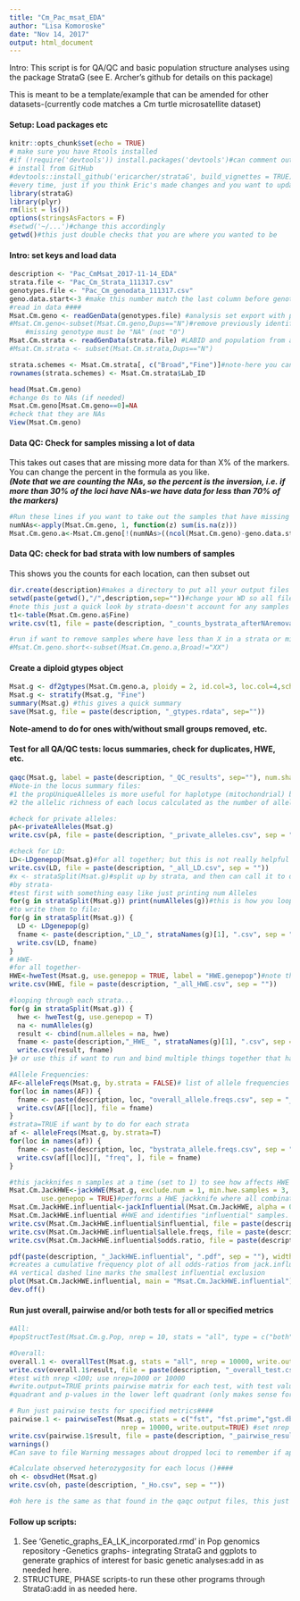 ```yaml
---
title: "Cm_Pac_msat_EDA"
author: "Lisa Komoroske"
date: "Nov 14, 2017"
output: html_document
---
```


Intro: This script is for QA/QC and basic population structure analyses using the package StrataG (see E. Archer's github for details on this package)

This is meant to be a template/example that can be amended for other datasets-(currently code matches a Cm turtle microsatellite dataset)  

#### Setup: Load packages etc
```r
knitr::opts_chunk$set(echo = TRUE)
# make sure you have Rtools installed
#if (!require('devtools')) install.packages('devtools')#can comment out if/once you have installed
# install from GitHub
#devtools::install_github('ericarcher/strataG', build_vignettes = TRUE)#need internet connection. don't need to run
#every time, just if you think Eric's made changes and you want to update
library(strataG)
library(plyr)
rm(list = ls())
options(stringsAsFactors = F)
#setwd('~/...')#change this accordingly
getwd()#this just double checks that you are where you wanted to be
```

#### Intro: set keys and load data
```r

description <- "Pac_CmMsat_2017-11-14_EDA"
strata.file <- "Pac_Cm_Strata_111317.csv"
genotypes.file <- "Pac_Cm_genodata_111317.csv"
geno.data.start<-3 #make this number match the last column before genotype data
#read in data ####
Msat.Cm.geno <- readGenData(genotypes.file) #analysis set export with population column removed
#Msat.Cm.geno<-subset(Msat.Cm.geno,Dups=="N")#remove previously identified/marked duplicates
    #missing genotype must be "NA" (not "0")
Msat.Cm.strata <- readGenData(strata.file) #LABID and population from analysis set.
#Msat.Cm.strata <- subset(Msat.Cm.strata,Dups=="N")

strata.schemes <- Msat.Cm.strata[, c("Broad","Fine")]#note-here you can have additional columns, and then this makes it easy to switch between strata levels below
rownames(strata.schemes) <- Msat.Cm.strata$Lab_ID

head(Msat.Cm.geno)
#change 0s to NAs (if needed)
Msat.Cm.geno[Msat.Cm.geno==0]=NA
#check that they are NAs
View(Msat.Cm.geno)
```

#### Data QC: Check for samples missing a lot of data  
This takes out cases that are missing more data for than X% of the markers. You can change the percent in the formula as you like.  
***(Note that we are counting the NAs, so the percent is the inversion, i.e. if more than 30% of the loci have NAs-we have data for less than 70% of the markers)***
```r
#Run these lines if you want to take out the samples that have missing data over a certain percent: #####
numNAs<-apply(Msat.Cm.geno, 1, function(z) sum(is.na(z)))
Msat.Cm.geno.a<-Msat.Cm.geno[!(numNAs>((ncol(Msat.Cm.geno)-geno.data.start))*0.3),]#Sue, I reset this to 0.3 because that is equivalent to 6 missing alleles (i.e., max you can be missing is 3 markers-I looked quickly didn't see any cases where only one allele was scored for a marker...if this is not the case you can adjust the criteria here)

```

#### Data QC: check for bad strata with low numbers of samples  
This shows you the counts for each location, can then subset out  
```r
dir.create(description)#makes a directory to put all your output files for organization purposes
setwd(paste(getwd(),"/",description,sep=""))#change your WD so all files get put there from this run
#note this just a quick look by strata-doesn't account for any samples that were dropped from above due to a lot of missing data
t1<-table(Msat.Cm.geno.a$Fine) 
write.csv(t1, file = paste(description, "_counts_bystrata_afterNAremoval.csv", sep = ""))

#run if want to remove samples where have less than X in a strata or missing data for an entire locus:
#Msat.Cm.geno.short<-subset(Msat.Cm.geno.a,Broad!="XX")

```

#### Create a diploid gtypes object####
```r
Msat.g <- df2gtypes(Msat.Cm.geno.a, ploidy = 2, id.col=3, loc.col=4,schemes = strata.schemes)
Msat.g <- stratify(Msat.g, "Fine")
summary(Msat.g) #this gives a quick summary
save(Msat.g, file = paste(description, "_gtypes.rdata", sep=""))
```

**Note-amend to do for ones with/without small groups removed, etc.**

#### Test for all QA/QC tests: locus summaries, check for duplicates, HWE, etc.  
```r
qaqc(Msat.g, label = paste(description, "_QC_results", sep=""), num.shared = 0.9) 
#Note-in the locus summary files:
#1 the propUniqueAlleles is more useful for haplotype (mitochondrial) bc it is the percentage of alleles at that locus that only occur once (so for diploid markers, this=one individual is heterozygous)
#2 the allelic richness of each locus calculated as the number of alleles divided by the number of samples without missing data at that locus.

#check for private alleles:
pA<-privateAlleles(Msat.g)
write.csv(pA, file = paste(description, "_private_alleles.csv", sep = ""))

#check for LD:
LD<-LDgenepop(Msat.g)#for all together; but this is not really helpful since if there's underlying structure it can make them come out as linked; need to do by strata
write.csv(LD, file = paste(description, "_all_LD.csv", sep = ""))
#x <- strataSplit(Msat.g)#split up by strata, and then can call it to do something
#by strata-
#test first with something easy like just printing num Alleles
for(g in strataSplit(Msat.g)) print(numAlleles(g))#this is how you loop it through all the strata, use print if you just want to see it
#to write them to file:
for(g in strataSplit(Msat.g)) {
  LD <- LDgenepop(g)
  fname <- paste(description,"_LD_", strataNames(g)[1], ".csv", sep = "")
  write.csv(LD, fname)
}
# HWE-
#for all together-
HWE<-hweTest(Msat.g, use.genepop = TRUE, label = "HWE.genepop")#note the default is genepop is false bc eric didnt want to assume people had that, but is actually more accurate so change to true
write.csv(HWE, file = paste(description, "_all_HWE.csv", sep = ""))

#looping through each strata...
for(g in strataSplit(Msat.g)) {
  hwe <- hweTest(g, use.genepop = T)
  na <- numAlleles(g)
  result <- cbind(num.alleles = na, hwe)
  fname <- paste(description,"_HWE_ ", strataNames(g)[1], ".csv", sep = "")
  write.csv(result, fname)
}# or use this if want to run and bind multiple things together that have the same dimensions

#Allele Frequencies:
AF<-alleleFreqs(Msat.g, by.strata = FALSE)# list of allele frequencies for each locus. Each element is a matrix or array with frequencies by count (freq) and proportion (prop) of each allele.
for(loc in names(AF)) {
  fname <- paste(description, loc, "overall_allele.freqs.csv", sep = "_")
  write.csv(AF[[loc]], file = fname)
}
#strata=TRUE if want by to do for each strata
af <- alleleFreqs(Msat.g, by.strata=T)
for(loc in names(af)) {
  fname <- paste(description, loc, "bystrata_allele.freqs.csv", sep = "_")
  write.csv(af[[loc]][, "freq", ], file = fname)
}

#this jackknifes n samples at a time (set to 1) to see how affects HWE 
Msat.Cm.JackHWE<-jackHWE(Msat.g, exclude.num = 1, min.hwe.samples = 3, show.progress = TRUE,
        use.genepop = TRUE)#performs a HWE jackknife where all combinations of exclude.num samples are left out and HWE is recalculated
Msat.Cm.JackHWE.influential<-jackInfluential(Msat.Cm.JackHWE, alpha = 0.05)
Msat.Cm.JackHWE.influential #HWE and identifies "influential" samples. Samples are "influential" if the observed HWE p-value is < alpha, but is > alpha when the samples are not present.
write.csv(Msat.Cm.JackHWE.influential$influential, file = paste(description, "_JackHWE.influential.csv", sep = ""))
write.csv(Msat.Cm.JackHWE.influential$allele.freqs, file = paste(description, "_JackHWE.allele.freqs.csv", sep = ""))
write.csv(Msat.Cm.JackHWE.influential$odds.ratio, file = paste(description, "_JackHWE.odds.ratio.csv", sep = ""))

pdf(paste(description, "_JackHWE.influential", ".pdf", sep = ""), width = 15, height = 8)
#creates a cumulative frequency plot of all odds-ratios from jack.influential. 
#A vertical dashed line marks the smallest influential exclusion
plot(Msat.Cm.JackHWE.influential, main = "Msat.Cm.JackHWE.influential")
dev.off()
```

#### Run just overall, pairwise and/or both tests for all or specified metrics
```r
#All:
#popStructTest(Msat.Cm.g.Pop, nrep = 10, stats = "all", type = c("both", "overall","pairwise"), keep.null = FALSE, quietly = FALSE, num.cores = 1,write.output = FALSE)

#Overall:
overall.1 <- overallTest(Msat.g, stats = "all", nrep = 10000, write.output=FALSE)
write.csv(overall.1$result, file = paste(description, "_overall_test.csv", sep = ""))
#test with nrep <100; use nrep=1000 or 10000
#write.output=TRUE prints pairwise matrix for each test, with test value in the upper right
#quadrant and p-values in the lower left quadrant (only makes sense for pairwise)

# Run just pairwise tests for specified metrics####
pairwise.1 <- pairwiseTest(Msat.g, stats = c("fst", "fst.prime","gst.dbl.prime"),
                            nrep = 10000, write.output=TRUE) #set nrep = 10000 after testing at <100
write.csv(pairwise.1$result, file = paste(description, "_pairwise_results.csv", sep = ""))
warnings()
#Can save to file Warning messages about dropped loci to remember if applicable

#Calculate observed heterozygosity for each locus ()####
oh <- obsvdHet(Msat.g)
write.csv(oh, paste(description, "_Ho.csv", sep = ""))

#oh here is the same as that found in the qaqc output files, this just makes it available for easy graphing manipulation
```

#### Follow up scripts:
1. See 'Genetic_graphs_EA_LK_incorporated.rmd' in Pop genomics repository -Genetics graphs- integrating StrataG and ggplots to generate graphics of interest for basic genetic analyses:add in as needed here.
2. STRUCTURE, PHASE scripts-to run these other programs through StrataG:add in as needed here.